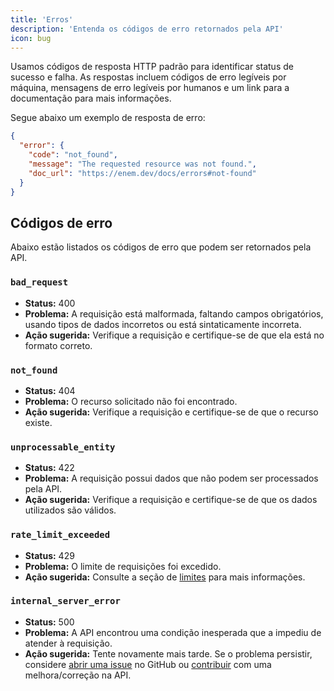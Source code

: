 ```yaml
---
title: 'Erros'
description: 'Entenda os códigos de erro retornados pela API'
icon: bug
---
```


Usamos códigos de resposta HTTP padrão para identificar status de sucesso e falha. As respostas incluem códigos de erro legíveis por máquina, mensagens de erro legíveis por humanos e um link para a documentação para mais informações.

Segue abaixo um exemplo de resposta de erro:

```json
{
  "error": {
    "code": "not_found",
    "message": "The requested resource was not found.",
    "doc_url": "https://enem.dev/docs/errors#not-found"
  }
}
```

## Códigos de erro

Abaixo estão listados os códigos de erro que podem ser retornados pela API.

### `bad_request`

- **Status:** 400
- **Problema:** A requisição está malformada, faltando campos obrigatórios, usando tipos de dados incorretos ou está sintaticamente incorreta.
- **Ação sugerida:** Verifique a requisição e certifique-se de que ela está no formato correto.

### `not_found`

- **Status:** 404
- **Problema:** O recurso solicitado não foi encontrado.
- **Ação sugerida:** Verifique a requisição e certifique-se de que o recurso existe.

### `unprocessable_entity`

- **Status:** 422
- **Problema:** A requisição possui dados que não podem ser processados pela API.
- **Ação sugerida:** Verifique a requisição e certifique-se de que os dados utilizados são válidos.

### `rate_limit_exceeded`

- **Status:** 429
- **Problema:** O limite de requisições foi excedido.
- **Ação sugerida:** Consulte a seção de [limites](/rate-limits) para mais informações.

### `internal_server_error`

- **Status:** 500
- **Problema:** A API encontrou uma condição inesperada que a impediu de atender à requisição.
- **Ação sugerida:** Tente novamente mais tarde. Se o problema persistir, considere [abrir uma issue](https://github.com/yunger7/enem-api/issues) no GitHub ou [contribuir](/contributing) com uma melhora/correção na API.
